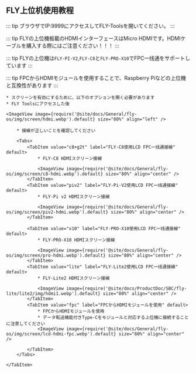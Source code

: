 ## FLY上位机使用教程

::: tip
ブラウザでIP:9999にアクセスしてFLY-Toolsを開いてください。
:::

::: tip
FLYの上位機板載のHDMIインターフェースはMicro HDMIです。HDMIケーブルを購入する際にはご注意ください！！！
:::

::: tip
FLYの上位機は`FLY-PI-V2`,`FLY-C8`と`FLY-PRO-X10`でFPC一线通をサポートしています
:::

::: tip
FPCからHDMIモジュールを使用することで、Raspberry Piなどの上位機と互換性があります
:::

    * スクリーンを有効にするために、以下のオプションを開く必要があります
    * FLY Toolsにアクセスした後

    <ImageView image={require('@site/docs/General/fly-os/img/screen/hdmi.webp').default} size="80%" align="left" />

<Tabs>
    <TabItem value="HDMI" label="HDMI接線" default>

        * 接線が正しいことを確認してください

        <Tabs>
            <TabItem value="c8+g2t" label="FLY-C8使用LCD FPC一线通接線" default>
                * FLY-C8 HDMIスクリーン接線

                <ImageView image={require('@site/docs/General/fly-os/img/screen/c8-hdmi.webp').default} size="80%" align="center" />
            </TabItem>
            <TabItem value="piv2" label="FLY-Pi-V2使用LCD FPC一线通接線" default>
                * FLY-Pi v2 HDMIスクリーン接線

                <ImageView image={require('@site/docs/General/fly-os/img/screen/piv2-hdmi.webp').default} size="80%" align="center" />
            </TabItem>

            <TabItem value="x10" label="FLY-PRO-X10使用LCD FPC一线通接線" default>
                * FLY-PRO-X10 HDMIスクリーン接線

                <ImageView image={require('@site/docs/General/fly-os/img/screen/pro-hdmi.webp').default} size="80%" align="center" />
            </TabItem>
            <TabItem value="lite" label="FLY-Lite2使用LCD FPC一线通接線" default>
                * FLY-Lite2 HDMIスクリーン接線

                <ImageView image={require('@site/docs/ProductDoc/SBC/fly-lite/lite2/img/hdmi1.webp').default} size="80%" align="center" />
            </TabItem>
            <TabItem value="fpc" label="FPCからHDMIモジュールを使用" default>
                * FPCからHDMIモジュールを使用
                * データ転送機能付きType-Cをモジュールと対応する上位機に接続することに注意してください
                <ImageView image={require('@site/docs/General/fly-os/img/screen/lcd-hdmi-fpc.webp').default} size="80%" align="center" />

            </TabItem>
        </Tabs>

    </TabItem>
</Tabs>

